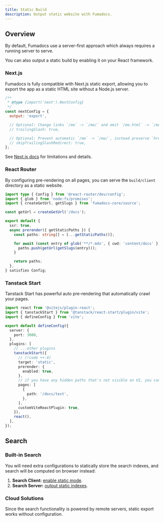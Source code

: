 ```yaml
---
title: Static Build
description: Output static website with Fumadocs.
---
```


## Overview

By default, Fumadocs use a server-first approach which always requires a running server to serve.

You can also output a static build by enabling it on your React framework.

### Next.js

Fumadocs is fully compatible with Next.js static export, allowing you to export the app as a static HTML site without a Node.js server.

```js title="next.config.mjs"
/**
 * @type {import('next').NextConfig}
 */
const nextConfig = {
  output: 'export',

  // Optional: Change links `/me` -> `/me/` and emit `/me.html` -> `/me/index.html`
  // trailingSlash: true,

  // Optional: Prevent automatic `/me` -> `/me/`, instead preserve `href`
  // skipTrailingSlashRedirect: true,
};
```

See [Next.js docs](https://nextjs.org/docs/app/guides/static-exports) for limitations and details.

### React Router

By configuring pre-rendering on all pages, you can serve the `build/client` directory as a static website.

```ts title="react-router.config.ts"
import type { Config } from '@react-router/dev/config';
import { glob } from 'node:fs/promises';
import { createGetUrl, getSlugs } from 'fumadocs-core/source';

const getUrl = createGetUrl('/docs');

export default {
  ssr: true,
  async prerender({ getStaticPaths }) {
    const paths: string[] = [...getStaticPaths()];

    for await (const entry of glob('**/*.mdx', { cwd: 'content/docs' })) {
      paths.push(getUrl(getSlugs(entry)));
    }

    return paths;
  },
} satisfies Config;
```

### Tanstack Start

Tanstack Start has powerful auto pre-rendering that automatically crawl your pages.

```ts title="vite.config.ts"
import react from '@vitejs/plugin-react';
import { tanstackStart } from '@tanstack/react-start/plugin/vite';
import { defineConfig } from 'vite';

export default defineConfig({
  server: {
    port: 3000,
  },
  plugins: [
    // ...other plugins
    tanstackStart({
      // [!code ++:4]
      target: 'static',
      prerender: {
        enabled: true,
      },
      // if you have any hidden paths that's not visible on UI, you can add them explicitly.
      pages: [
        {
          path: '/docs/test',
        },
      ],
      customViteReactPlugin: true,
    }),
    react(),
  ],
});
```

## Search

### Built-in Search

You will need extra configurations to statically store the search indexes, and search will be computed on browser instead:

1. **Search Client:** [enable static mode](/docs/ui/search/orama#static).
2. **Search Server:** [output static indexes](/docs/headless/search/orama#static-export).

### Cloud Solutions

Since the search functionality is powered by remote servers, static export works without configuration.
